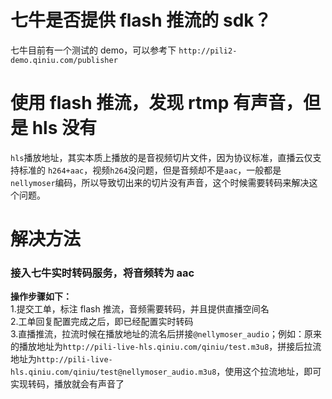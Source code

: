 # 七牛是否提供 flash 推流的 sdk？
七牛目前有一个测试的 demo，可以参考下 `http://pili2-demo.qiniu.com/publisher`

# 使用 flash 推流，发现 rtmp 有声音，但是 hls 没有
`hls`播放地址，其实本质上播放的是音视频切片文件，因为协议标准，直播云仅支持标准的 `h264+aac`，视频`h264`没问题，但是音频却不是`aac`，一般都是`nellymoser`编码，所以导致切出来的切片没有声音，这个时候需要转码来解决这个问题。

# 解决方法
### 接入七牛实时转码服务，将音频转为 aac  
**操作步骤如下：**  
1.提交工单，标注 flash 推流，音频需要转码，并且提供直播空间名  
2.工单回复配置完成之后，即已经配置实时转码  
3.直播推流，拉流时候在播放地址的流名后拼接`@nellymoser_audio`；例如：原来的播放地址为`http://pili-live-hls.qiniu.com/qiniu/test.m3u8`，拼接后拉流地址为`http://pili-live-hls.qiniu.com/qiniu/test@nellymoser_audio.m3u8`，使用这个拉流地址，即可实现转码，播放就会有声音了
